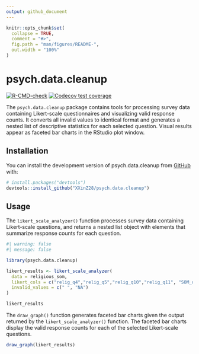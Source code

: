 ```yaml
---
output: github_document
---
```


<!-- README.md is generated from README.Rmd. Please edit that file -->

```r
knitr::opts_chunk$set(
  collapse = TRUE,
  comment = "#>",
  fig.path = "man/figures/README-",
  out.width = "100%"
)
```

# psych.data.cleanup

<!-- badges: start -->
[![R-CMD-check](https://github.com/XXinZ28/psych.data.cleanup/actions/workflows/R-CMD-check.yaml/badge.svg)](https://github.com/XXinZ28/psych.data.cleanup/actions/workflows/R-CMD-check.yaml)
[![Codecov test coverage](https://codecov.io/gh/XXinZ28/psych.data.cleanup/graph/badge.svg)](https://app.codecov.io/gh/XXinZ28/psych.data.cleanup)
<!-- badges: end -->

The `psych.data.cleanup` package contains tools for processing survey data containing Likert-scale
questionnaires and visualizing valid response counts. It converts all invalid values to identical format and
generates a nested list of descriptive statistics for each selected question. Visual results appear as faceted
bar charts in the RStudio plot window.

## Installation

You can install the development version of psych.data.cleanup from [GitHub](https://github.com/) with:

``` r
# install.packages("devtools")
devtools::install_github("XXinZ28/psych.data.cleanup")
```

## Usage

The `likert_scale_analyzer()` function processes survey data containing Likert-scale questions, and returns a
nested list object with elements that summarize response counts for each question.

```r
#| warning: false
#| message: false

library(psych.data.cleanup)

likert_results <- likert_scale_analyzer(
  data = religious_som,
  likert_cols = c("relig_q4","relig_q5","relig_q10","relig_q11", "SOM_q1","SOM_q2","SOM_q3"),
  invalid_values = c(" ", "NA")
)

likert_results
```

The `draw_graph()` function generates faceted bar charts given the output returned by the
`likert_scale_analyzer()` function. The faceted bar charts display the valid response counts for each of the
selected Likert-scale questions.

```r
draw_graph(likert_results)
```
